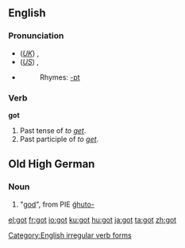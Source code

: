 ==English==

{{rank|de|whole|find|191|got|let|world|thing}}

=== Pronunciation ===
*(''[[Received Pronunciation|UK]]'') {{IPA|/'gɒt/}}, {{SAMPA|/"gQt/}}
*(''[[General American|US]]'') {{IPA|/ˈgɑt/}}, {{SAMPA|/"gAt/}}
*{{audio|en-us-got.ogg|Audio (US)}}
*:Rhymes: [[Rhymes:English:-ɒt|-ɒt]]

=== Verb ===
'''got'''
#Past tense of ''to [[get]]''.
#Past participle of ''to [[get]]''.

==Old High German==
===Noun===
#"[[god]]", from PIE [[ǵhuto-]]

[[Category:English irregular verb forms]]

[[el:got]]
[[fr:got]]
[[io:got]]
[[ku:got]]
[[hu:got]]
[[ja:got]]
[[ta:got]]
[[zh:got]]
